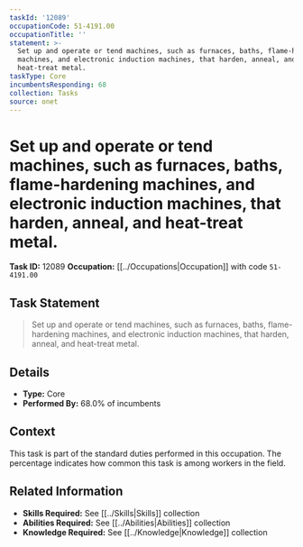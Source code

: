 ```yaml
---
taskId: '12089'
occupationCode: 51-4191.00
occupationTitle: ''
statement: >-
  Set up and operate or tend machines, such as furnaces, baths, flame-hardening
  machines, and electronic induction machines, that harden, anneal, and
  heat-treat metal.
taskType: Core
incumbentsResponding: 68
collection: Tasks
source: onet
---
```

# Set up and operate or tend machines, such as furnaces, baths, flame-hardening machines, and electronic induction machines, that harden, anneal, and heat-treat metal.

**Task ID:** 12089
**Occupation:** [[../Occupations|Occupation]] with code `51-4191.00`

## Task Statement

> Set up and operate or tend machines, such as furnaces, baths, flame-hardening machines, and electronic induction machines, that harden, anneal, and heat-treat metal.

## Details

- **Type:** Core
- **Performed By:** 68.0% of incumbents

## Context

This task is part of the standard duties performed in this occupation. The percentage indicates how common this task is among workers in the field.

## Related Information

- **Skills Required:** See [[../Skills|Skills]] collection
- **Abilities Required:** See [[../Abilities|Abilities]] collection
- **Knowledge Required:** See [[../Knowledge|Knowledge]] collection
